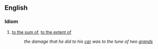 ==English==

===Idiom===
#[[to the sum of]], [[to the extent of]]
#: ''the damage that he did to his [[car]] was to the tune of two [[grand]]s''